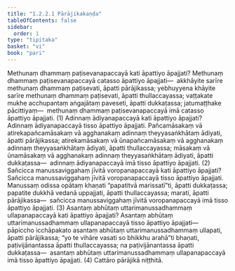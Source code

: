 ```yaml
---
title: "1.2.2.1 Pārājikakaṇḍa"
tableOfContents: false
sidebar:
  order: 1
type: "tipitaka"
basket: "vi"
book: "pari"
---
```



<DynamicBreadcrumb />

<Division number="193" book="pari" e="ch" v="5" p="88">

<Paragraph number="623" book="pari">
Methunaṃ dhammaṃ paṭisevanapaccayā kati āpattiyo āpajjati? Methunaṃ dhammaṃ paṭisevanapaccayā catasso āpattiyo āpajjati—  akkhāyite sarīre methunaṃ dhammaṃ paṭisevati, āpatti pārājikassa; yebhuyyena khāyite sarīre methunaṃ dhammaṃ paṭisevati, āpatti thullaccayassa; vaṭṭakate mukhe acchupantaṃ aṅgajātaṃ paveseti, āpatti dukkaṭassa; jatumaṭṭhake pācittiyaṃ—  methunaṃ dhammaṃ paṭisevanapaccayā imā catasso āpattiyo āpajjati. (1)
</Paragraph>

<Paragraph number="624" book="pari">
Adinnaṃ ādiyanapaccayā kati āpattiyo āpajjati? Adinnaṃ ādiyanapaccayā tisso āpattiyo āpajjati. Pañcamāsakaṃ vā atirekapañcamāsakaṃ vā agghanakaṃ adinnaṃ theyyasaṅkhātaṃ ādiyati, āpatti pārājikassa; atirekamāsakaṃ vā ūnapañcamāsakaṃ vā agghanakaṃ adinnaṃ theyyasaṅkhātaṃ ādiyati, āpatti thullaccayassa; māsakaṃ vā ūnamāsakaṃ vā agghanakaṃ adinnaṃ theyyasaṅkhātaṃ ādiyati, āpatti dukkaṭassa—  adinnaṃ ādiyanapaccayā imā tisso āpattiyo āpajjati. (2)
</Paragraph>

<Paragraph number="625" book="pari">
Sañcicca manussaviggahaṃ jīvitā voropanapaccayā kati āpattiyo āpajjati? Sañcicca manussaviggahaṃ jīvitā voropanapaccayā tisso āpattiyo āpajjati. Manussaṃ odissa opātaṃ khaṇati “papatitvā marissatī”ti, āpatti dukkaṭassa; papatite dukkhā vedanā uppajjati, āpatti thullaccayassa; marati, āpatti pārājikassa—  sañcicca manussaviggahaṃ jīvitā voropanapaccayā imā tisso āpattiyo āpajjati. (3)
</Paragraph>

<Paragraph number="626" book="pari">
Asantaṃ abhūtaṃ uttarimanussadhammaṃ ullapanapaccayā kati āpattiyo āpajjati? Asantaṃ abhūtaṃ uttarimanussadhammaṃ ullapanapaccayā tisso āpattiyo āpajjati—  pāpiccho icchāpakato asantaṃ abhūtaṃ uttarimanussadhammaṃ ullapati, āpatti pārājikassa; “yo te vihāre vasati so bhikkhu arahā”ti bhaṇati, paṭivijānantassa āpatti thullaccayassa; na paṭivijānantassa āpatti dukkaṭassa—  asantaṃ abhūtaṃ uttarimanussadhammaṃ ullapanapaccayā imā tisso āpattiyo āpajjati. (4)

</Paragraph>
</Division>

<Paragraph number="627" type="center" book="pari">
Cattāro pārājikā niṭṭhitā.
</Paragraph>